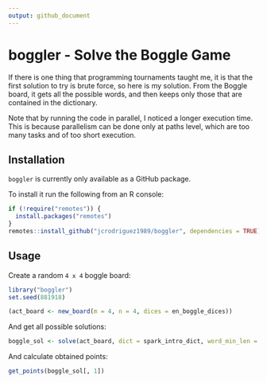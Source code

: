 ```yaml
---
output: github_document
---
```


# boggler - Solve the Boggle Game

If there is one thing that programming tournaments taught me, it is that the first solution to try is brute force, so here is my solution.
From the Boggle board, it gets all the possible words, and then keeps only those that are contained in the dictionary.

Note that by running the code in parallel, I noticed a longer execution time. This is because parallelism can be done only at paths level, which are too many tasks and of too short execution.

## Installation

`boggler` is currently only available as a GitHub package.

To install it run the following from an R console:

```r
if (!require("remotes")) {
  install.packages("remotes")
}
remotes::install_github("jcrodriguez1989/boggler", dependencies = TRUE)
```

## Usage

Create a random `4 x 4` boggle board:

```r
library("boggler")
set.seed(881918)

(act_board <- new_board(m = 4, n = 4, dices = en_boggle_dices))
```

And get all possible solutions:

```r
boggle_sol <- solve(act_board, dict = spark_intro_dict, word_min_len = 2)
```

And calculate obtained points:

```r
get_points(boggle_sol[, 1])
```
